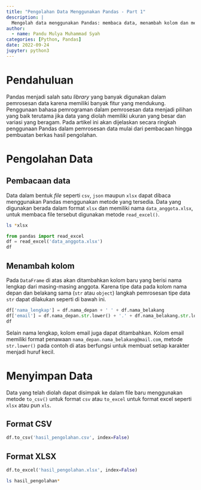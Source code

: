 ```yaml
---
title: "Pengolahan Data Menggunakan Pandas - Part 1"
description: |
  Mengolah data menggunakan Pandas: membaca data, menambah kolom dan menyimpan ke dalam file baru.
author:
  - name: Pandu Mulya Muhammad Syah
categories: [Python, Pandas]
date: 2022-09-24
jupyter: python3
---
```


# Pendahuluan
Pandas menjadi salah satu *library* yang banyak digunakan dalam pemrosesan data karena memiliki banyak fitur yang mendukung. Penggunaan bahasa pemrograman dalam pemrosesan data menjadi pilihan yang baik terutama jika data yang diolah memiliki ukuran yang besar dan variasi yang beragam. Pada artikel ini akan dijelaskan secara ringkah penggunaan Pandas dalam pemrosesan data mulai dari pembacaan hingga pembuatan berkas hasil pengolahan.

# Pengolahan Data
## Pembacaan data
Data dalam bentuk *file* seperti `csv`, `json` maupun `xlsx` dapat dibaca menggunakan Pandas menggunakan metode yang tersedia. Data yang digunakan berada dalam format `xlsx` dan memiliki nama `data_anggota.xlsx`, untuk membaca file tersebut digunakan metode `read_excel()`.

```bash
ls *xlsx
```


```python
from pandas import read_excel
df = read_excel('data_anggota.xlsx')
df
```
## Menambah kolom
Pada `DataFrame` di atas akan ditambahkan kolom baru yang berisi nama lengkap dari masing-masing anggota. Karena tipe data pada kolom nama depan dan belakang sama (`str` atau `object`) langkah pemrosesan tipe data `str` dapat dilakukan seperti di bawah ini.

```python
df['nama_lengkap'] = df.nama_depan + ' ' + df.nama_belakang
df['email'] = df.nama_depan.str.lower() + '.' + df.nama_belakang.str.lower() + '@mail.com'
df
```

Selain nama lengkap, kolom email juga dapat ditambahkan. Kolom email memiliki format penawaan `nama_depan.nama_belakang@mail.com`, metode `str.lower()` pada contoh di atas berfungsi untuk membuat setiap karakter menjadi huruf kecil.

# Menyimpan Data
Data yang telah diolah dapat disimpak ke dalam file baru menggunakan metode `to_csv()` untuk format `csv` atau `to_excel` untuk format excel seperti `xlsx` atau pun `xls`.

## Format CSV

```python
df.to_csv('hasil_pengolahan.csv', index=False)
```
## Format XLSX

```python
df.to_excel('hasil_pengolahan.xlsx', index=False)
```

```bash
ls hasil_pengolahan*
```